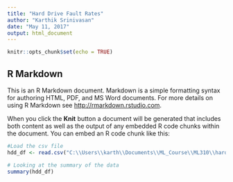 ```yaml
---
title: "Hard Drive Fault Rates"
author: "Karthik Srinivasan"
date: "May 11, 2017"
output: html_document
---
```


```r
knitr::opts_chunk$set(echo = TRUE)
```

## R Markdown

This is an R Markdown document. Markdown is a simple formatting syntax for authoring HTML, PDF, and MS Word documents. For more details on using R Markdown see <http://rmarkdown.rstudio.com>.

When you click the **Knit** button a document will be generated that includes both content as well as the output of any embedded R code chunks within the document. You can embed an R code chunk like this:

```r
#Load the csv file
hdd_df <- read.csv("C:\\Users\\karth\\Documents\\ML_Course\\ML310\\harddrive.csv\\harddrive.csv",stringsAsFactors = FALSE)

# Looking at the summary of the data
summary(hdd_df)
```
